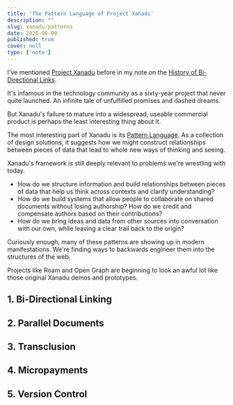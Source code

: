 ```yaml
---
title: 'The Pattern Language of Project Xanadu'
description: ""
slug: xanadu-patterns
date: 2020-06-09
published: true
cover: null
type: ['note']
---
```


I've mentioned <a href="https://en.wikipedia.org/wiki/Project_Xanadu">Project Xanadu</a> before in my note on the <a noTip noStyle href="/bidirectionals">History of Bi-Directional Links</a>.

It's infamous in the technology community as a sixty-year project that never quite launched.  An infinite tale of unfulfilled promises and dashed dreams.

But Xanadu's failure to mature into a widespread, useable commercial product is perhaps the least interesting thing about it.

The most interesting part of Xanadu is its <a noTip noStyle href="/pattern-languages">Pattern Language</a>. As a collection of design solutions, it suggests how we might construct relationships between pieces of data that lead to whole new ways of thinking and seeing.

Xanadu's framework is still deeply relevant to problems we're wrestling with today.
- How do we structure information and build relationships between pieces of data that help us think across contexts and clarify understanding?
- How do we build systems that allow people to collaborate on shared documents without losing authorship? How do we credit and compensate authors based on their contributions?
- How do we bring ideas and data from other sources into conversation with our own, while leaving a clear trail back to the origin?


Curiously enough, many of these patterns are showing up in modern manifestations. We're finding ways to backwards engineer them into the structures of the web.

Projects like Roam and Open Graph are beginning to look an awful lot like those original Xanadu demos and prototypes.

## 1. Bi-Directional Linking

## 2. Parallel Documents

## 3. Transclusion

## 4. Micropayments

## 5. Version Control

<ComingSoon/>